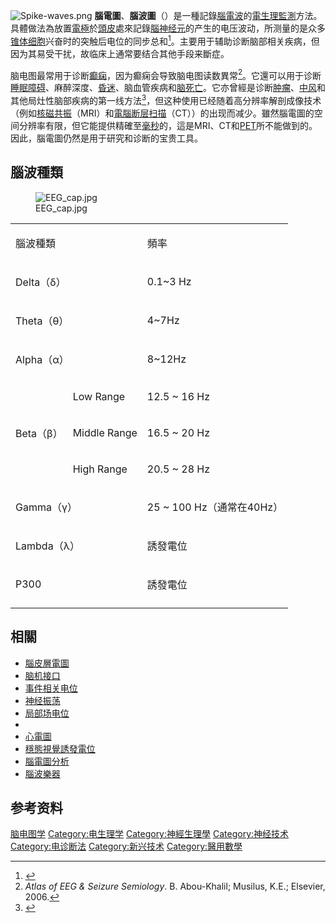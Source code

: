 {{medical}}
[[File:Spike-waves.png|thumb]]
'''腦電圖'''、'''腦波圖'''（{{lang-en|Electroencephalography, EEG}}）是一種記錄[[腦電波|腦電波]]的[[電生理檢查|電生理監測]]方法。具體做法為放置[[電極|電極]]於[[頭皮|頭皮]]處來記錄[[腦|腦]][[神经元|神经元]]的{{le|离子电流|Ion current}}产生的电压波动，所测量的是众多[[锥体细胞|锥体细胞]]兴奋时的突触后电位的同步总和<ref name = "Niedermeyer">{{cite book| author = Niedermeyer E. and da Silva F.L. | title = Electroencephalography: Basic Principles, Clinical Applications, and Related Fields | publisher = Lippincot Williams & Wilkins | year = 2004| isbn = 0-7817-5126-8}}{{page needed|date=August 2013}}</ref>。主要用于辅助诊断脑部相关疾病，但因为其易受干扰，故临床上通常要结合其他手段来斷症。

脑电图最常用于诊断[[癫痫|癫痫]]，因为癫痫会导致脑电图读数異常<ref>''Atlas of EEG & Seizure Semiology''. B. Abou-Khalil; Musilus, K.E.; Elsevier, 2006.{{page needed|date=August 2013}}</ref>。它還可以用于诊断[[睡眠障碍|睡眠障碍]]、麻醉深度、[[昏迷|昏迷]]、脑血管疾病和[[脑死亡|脑死亡]]。它亦曾經是诊断[[肿瘤|肿瘤]]、[[中风|中风]]和其他局灶性脑部疾病的第一线方法<ref>{{cite web|title=EEG|url=http://www.nlm.nih.gov/medlineplus/ency/article/003931.htm|accessdate=2015-09-10|archive-date=2016-07-05|archive-url=https://web.archive.org/web/20160705035021/https://www.nlm.nih.gov/medlineplus/ency/article/003931.htm|dead-url=no}}</ref>，但这种使用已经随着高分辨率解剖成像技术（例如[[核磁共振|核磁共振]]（MRI）和[[電腦断层扫描|電腦断层扫描]]（CT））的出现而减少。雖然腦電圖的空间分辨率有限，但它能提供精確至[[毫秒|毫秒]]的{{tsl|en|Temporal resolution|時間分辨率}}，這是MRI、CT和[[正電子發射計算機斷層掃描|PET]]所不能做到的。因此，腦電圖仍然是用于研究和诊断的宝贵工具。

==腦波種類==
[[Image:EEG_cap.jpg|thumb]]
{| class="wikitable"
|-
| colspan="2" | 腦波種類
| 頻率
| 人體狀態
|-
| colspan="2" | Delta（δ）
| 0.1~3 Hz
| 深度睡眠且沒有做夢時
|-
| colspan="2" | Theta（θ）
| 4~7Hz
| 成人情緒受到壓力時，尤其是失望或挫折
|-
| colspan="2" | Alpha（α）
| 8~12Hz
| 放鬆、平靜、閉眼但清醒時
|-
| rowspan="3" | Beta（β）
| Low Range
| 12.5 ~ 16 Hz
| 放鬆但精神集中
|-
| Middle Range
| 16.5 ~ 20 Hz
| 思考、處理接收到外界訊息（聽到或想到）
|-
|High Range
| 20.5 ~ 28 Hz
| 激動、焦慮
|-
| colspan="2" | Gamma（γ）
| 25 ~ 100 Hz（通常在40Hz）
| 提高意識、減輕壓力、冥想
|-
| colspan="2" | Lambda（λ）
| 誘發電位
| 眼睛受光刺激時100ms後誘發（又稱作P100）
|-
| colspan="2" | P300
| 誘發電位
| 看到或聽到腦中想像的東西時300ms後誘發
|-
|}

== 相關 ==
*[[腦皮層電圖|腦皮層電圖]]
* [[脑机接口|脑机接口]]
* [[事件相关电位|事件相关电位]]
* [[神经振荡|神经振荡]]
* [[局部场电位|局部场电位]]
* {{le|脑磁图|Magnetoencephalography}}
* [[心電圖|心電圖]]
* [[穩態視覺誘發電位|穩態視覺誘發電位]]
* [[腦電圖分析|腦電圖分析]]
* [[腦波樂器|腦波樂器]]

== 参考资料 ==
{{reflist|2}}

{{睡眠}}

{{Authority control}}
[[Category:脑电图学|]]
[[Category:电生理学|Category:电生理学]]
[[Category:神經生理學|Category:神經生理學]]
[[Category:神经技术|Category:神经技术]]
[[Category:电诊断法|Category:电诊断法]]
[[Category:新兴技术|Category:新兴技术]]
[[Category:醫用數學|Category:醫用數學]]